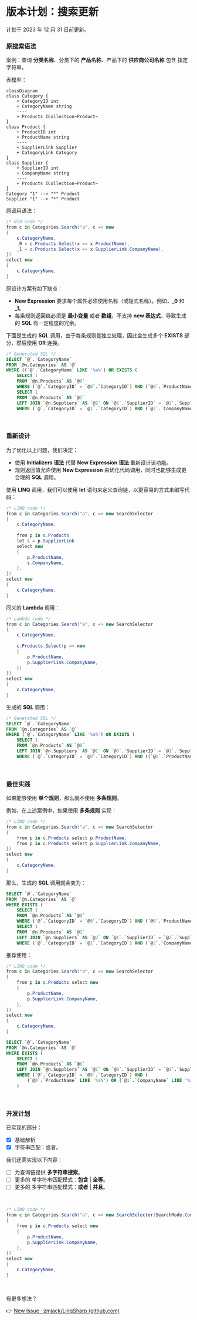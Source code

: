 
# 版本计划：搜索更新

<Alert type="note">
计划于 2023 年 12 月 31 日前更新。
</Alert>

### 原搜索语法

案例：查询 **分类名称**、分类下的 **产品名称**、产品下的 **供应商公司名称** 包含 指定字符串。

表模型：

```mermaid
classDiagram
class Category {
    + CategoryID int
    + CategoryName string
    ----
    + Products ICollection~Product~
}
class Product {
    + ProductID int
    + ProductName string
    ----
    + SupplierLink Supplier
    + CategoryLink Category
}
class Supplier {
    + SupplierID int
    + CompanyName string
    ----
    + Products ICollection~Product~
}
Category "1" --> "*" Product
Supplier "1" --> "*" Product
```

原调用语法：

```csharp copy {5-6}
/* Old code */
from c in Categories.Search("a", c => new
{
    c.CategoryName,
    _0 = c.Products.Select(x => x.ProductName),
    _1 = c.Products.Select(x => x.SupplierLink.CompanyName),
})
select new
{
    c.CategoryName,
}
```

原设计方案有如下缺点：

- **New Expression** 要求每个属性必须使用名称（或隐式名称）。例如，**\_0** 和 **\_1**。
- 每条规则返回值必须是 **最小变量** 或者 **数组**，不支持 **new 表达式**，导致生成的 **SQL** 有一定程度的冗余。

下面是生成的 **SQL** 调用，由于每条规则是独立处理，因此会生成多个 **EXISTS** 部分，然后使用 **OR** 连接。

```sql {6-7,9-11}
/* Generated SQL */
SELECT `@`.`CategoryName`
FROM `@n.Categories` AS `@`
WHERE ((`@`.`CategoryName` LIKE '%a%') OR EXISTS (
    SELECT 1
    FROM `@n.Products` AS `@0`
    WHERE (`@`.`CategoryID` = `@0`.`CategoryID`) AND (`@0`.`ProductName` LIKE '%a%'))) OR EXISTS (
    SELECT 1
    FROM `@n.Products` AS `@1`
    LEFT JOIN `@n.Suppliers` AS `@2` ON `@1`.`SupplierID` = `@2`.`SupplierID`
    WHERE (`@`.`CategoryID` = `@1`.`CategoryID`) AND (`@2`.`CompanyName` IS NOT NULL AND (`@2`.`CompanyName` LIKE '%a%')))
```

<br/>

### 重新设计

为了优化以上问题，我们决定：

- 使用 **Initializers 语法** 代替 **New Expression 语法** 重新设计该功能。
- 规则返回值允许使用 **New Expression** 来优化代码调用，同时也能够生成更合理的 **SQL** 调用。

使用 **LINQ** 调用，我们可以使用 **let** 语句来定义查询链，以更容易的方式来编写代码：

```csharp copy {6-12}
/* LINQ code */
from c in Categories.Search("a", c => new SearchSelector
{
    c.CategoryName,
    
    from p in c.Products
    let s = p.SupplierLink
    select new
    {
        p.ProductName,
        s.CompanyName,
    },
})
select new
{
    c.CategoryName,
}
```

同义的 **Lambda** 调用：

```csharp copy {6-10}
/* Lambda code */
from c in Categories.Search("a", c => new SearchSelector
{
    c.CategoryName,
    
    c.Products.Select(p => new
    {
        p.ProductName,
        p.SupplierLink.CompanyName,
    })
})
select new
{
    c.CategoryName,
}
```

生成的 **SQL** 调用：

```sql {6-8}
/* Generated SQL */
SELECT `@`.`CategoryName`
FROM `@n.Categories` AS `@`
WHERE (`@`.`CategoryName` LIKE '%a%') OR EXISTS (
    SELECT 1
    FROM `@n.Products` AS `@0`
    LEFT JOIN `@n.Suppliers` AS `@1` ON `@0`.`SupplierID` = `@1`.`SupplierID`
    WHERE (`@`.`CategoryID` = `@0`.`CategoryID`) AND ((`@0`.`ProductName` LIKE '%a%') OR (`@1`.`CompanyName` LIKE '%a%')))
```

<br/>

### 最佳实践

如果能够使用 **单个规则**，那么就不使用 **多条规则**。

例如，在上述案例中，如果使用 **多条规则** 实现：

```csharp copy {4-5}
/* LINQ code */
from c in Categories.Search("a", c => new SearchSelector
{
    from p in c.Products select p.ProductName,				
    from p in c.Products select p.SupplierLink.CompanyName,
})
select new
{
    c.CategoryName,
}
```

那么，生成的 **SQL** 调用就会变为：

```sql {5-6,8-10}
SELECT `@`.`CategoryName`
FROM `@n.Categories` AS `@`
WHERE EXISTS (
    SELECT 1
    FROM `@n.Products` AS `@0`
    WHERE (`@`.`CategoryID` = `@0`.`CategoryID`) AND (`@0`.`ProductName` LIKE '%a%')) OR EXISTS (
    SELECT 1
    FROM `@n.Products` AS `@1`
    LEFT JOIN `@n.Suppliers` AS `@2` ON `@1`.`SupplierID` = `@2`.`SupplierID`
    WHERE (`@`.`CategoryID` = `@1`.`CategoryID`) AND (`@2`.`CompanyName` LIKE '%a%'))
```

推荐使用：

```csharp copy {4-8}
/* LINQ code */
from c in Categories.Search("a", c => new SearchSelector
{
    from p in c.Products select new
    {
        p.ProductName,
        p.SupplierLink.CompanyName,
    },
})
select new
{
    c.CategoryName,
}
```

```sql {8}
SELECT `@`.`CategoryName`
FROM `@n.Categories` AS `@`
WHERE EXISTS (
    SELECT 1
    FROM `@n.Products` AS `@0`
    LEFT JOIN `@n.Suppliers` AS `@1` ON `@0`.`SupplierID` = `@1`.`SupplierID`
    WHERE (`@`.`CategoryID` = `@0`.`CategoryID`) AND (
        (`@0`.`ProductName` LIKE '%a%') OR (`@1`.`CompanyName` LIKE '%a%'))
    )
```

<br/>

### 开发计划

已实现的部分：

- [x] 基础解析
- [x] 字符串匹配：或者。

我们还需实现以下内容：

- [ ] 为查询链提供 **多字符串搜索**。
- [ ] 更多的 单字符串匹配模式：**包含** | **全等**。
- [ ] 更多的 多字符串匹配模式：**或者** | **并且**。

<br/>

```csharp {2}
/* LINQ code */
from c in Categories.Search("a", c => new SearchSelector(SearchMode.Contains)
{
    from p in c.Products select new
    {
        p.ProductName,
        p.SupplierLink.CompanyName,
    },
})
select new
{
    c.CategoryName,
}
```



<br/>

有更多想法？

👉 [New Issue · zmjack/LinqSharp (github.com)](https://github.com/zmjack/linqsharp/issues/new?labels=feedback)